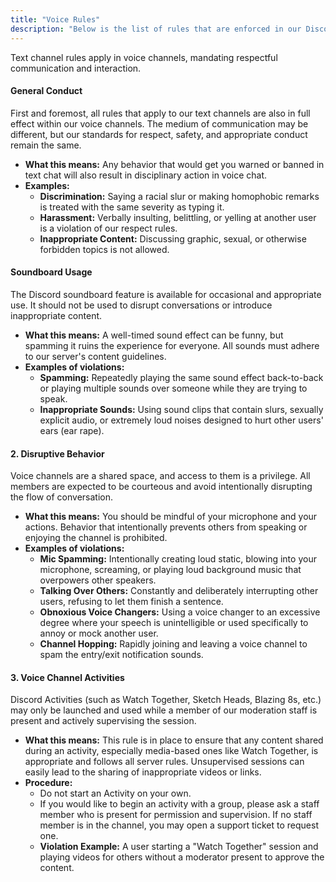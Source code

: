 ```yaml
---
title: "Voice Rules"
description: "Below is the list of rules that are enforced in our Discord voice  channels."
---
```


<Warning>
  Text channel rules apply in voice channels, mandating respectful communication and interaction.
</Warning>

#### **General Conduct**

First and foremost, all rules that apply to our text channels are also in full effect within our voice channels. The medium of communication may be different, but our standards for respect, safety, and appropriate conduct remain the same.

- **What this means:** Any behavior that would get you warned or banned in text chat will also result in disciplinary action in voice chat.
- **Examples:**
  - **Discrimination:** Saying a racial slur or making homophobic remarks is treated with the same severity as typing it.
  - **Harassment:** Verbally insulting, belittling, or yelling at another user is a violation of our respect rules.
  - **Inappropriate Content:** Discussing graphic, sexual, or otherwise forbidden topics is not allowed.

#### **Soundboard Usage**

The Discord soundboard feature is available for occasional and appropriate use. It should not be used to disrupt conversations or introduce inappropriate content.

- **What this means:** A well-timed sound effect can be funny, but spamming it ruins the experience for everyone. All sounds must adhere to our server's content guidelines.
- **Examples of violations:**
  - **Spamming:** Repeatedly playing the same sound effect back-to-back or playing multiple sounds over someone while they are trying to speak.
  - **Inappropriate Sounds:** Using sound clips that contain slurs, sexually explicit audio, or extremely loud noises designed to hurt other users' ears (ear rape).

#### **2. Disruptive Behavior**

Voice channels are a shared space, and access to them is a privilege. All members are expected to be courteous and avoid intentionally disrupting the flow of conversation.

- **What this means:** You should be mindful of your microphone and your actions. Behavior that intentionally prevents others from speaking or enjoying the channel is prohibited.
- **Examples of violations:**
  - **Mic Spamming:** Intentionally creating loud static, blowing into your microphone, screaming, or playing loud background music that overpowers other speakers.
  - **Talking Over Others:** Constantly and deliberately interrupting other users, refusing to let them finish a sentence.
  - **Obnoxious Voice Changers:** Using a voice changer to an excessive degree where your speech is unintelligible or used specifically to annoy or mock another user.
  - **Channel Hopping:** Rapidly joining and leaving a voice channel to spam the entry/exit notification sounds.

#### **3. Voice Channel Activities**

Discord Activities (such as Watch Together, Sketch Heads, Blazing 8s, etc.) may only be launched and used while a member of our moderation staff is present and actively supervising the session.

- **What this means:** This rule is in place to ensure that any content shared during an activity, especially media-based ones like Watch Together, is appropriate and follows all server rules. Unsupervised sessions can easily lead to the sharing of inappropriate videos or links.
- **Procedure:**
  - Do not start an Activity on your own.
  - If you would like to begin an activity with a group, please ask a staff member who is present for permission and supervision. If no staff member is in the channel, you may open a support ticket to request one.
  - **Violation Example:** A user starting a "Watch Together" session and playing videos for others without a moderator present to approve the content.